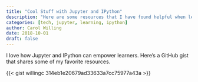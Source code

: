 ```yaml
---
title: "Cool Stuff with Jupyter and IPython"
description: "Here are some resources that I have found helpful when learning Jupyter or IPython."
categories: [tech, jupyter, learning, ipython]
author: Carol Willing
date: 2018-10-01
draft: false
---
```


I love how Jupyter and IPython can empower learners. Here's a GitHub gist that shares some of my favorite resources.


{{< gist willingc 314eb1e20679ad33633a7cc75977a43a >}}
